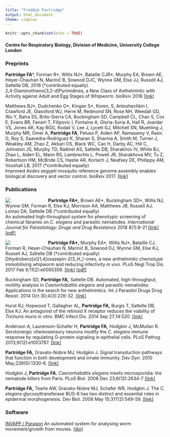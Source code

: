 ```yaml
---
title: "Freddie Partridge"
output: html_document
theme: simplex
---
```


```r
knitr::opts_chunk$set(echo = TRUE)
```
#### Centre for Respiratory Biology, Division of Medicine, University College London

### Preprints

**Partridge FA**\*, Forman R\*, Willis NJ\*, Bataille CJR\*, Murphy EA, Brown AE, Heyer-Chauhan N, Marinič B, Sowood DJC, Wynne GM, Else JJ, Russell AJ, Sattelle DB, 2018 (\*contributed equally).  
2,4-Diaminothieno[3,2-_d_]Pyrimidines, a New Class of Anthelmintic with Activity against Adult and Egg Stages of Whipworm. bioRxiv 2018  [[link]](https://doi.org/10.1101/254037)


Matthews BJ\*, Dudchenko O\*, Kingan S\*, Koren,  S, Antoshechkin I, Crawford JE, Glassford WJ, Herre M, Redmond SN, Rose NH, Weedall GD, Wu Y, Batra SS, Brito-Sierra CA, Buckingham SD, Campbell CL, Chan S, Cox E, Evans BR, Fansiri T, Filipovic I, Fontaine A, Gloria-Soria A, Hall R, Joardar VS, Jones AK, Kay RGG, Kodali V, Lee J, Lycett GJ, Mitchell SN, Muehling J, Murphy MR, Omer A, **Partridge FA**, Peluso P, Aiden AP, Ramasamy V, Rasic G, Roy S, Saavedra-Rodriguez K, Sharan S, Sharma A, Smith M, Turner J, Weakley AM, Zhao Z, Akbari OS, Black WC, Cao H, Darby AC, Hill C, Johnston JS, Murphy TD, Raikhel AS, Sattelle DB, Sharakhov IV, White BJ, Zhao L, Aiden EL, Mann RS, Lambrechts L, Powell JR, Sharakhova MV, Tu Z, Robertson HM, McBride CS, Hastie AR, Korlach J, Neafsey DE, Phillippy AM, Vosshall LB, 2017 (\*contributed equally)  
Improved _Aedes aegypti_ mosquito reference genome assembly enables biological discovery and vector control. bioRxiv 2017. [[link]](https://doi.org/10.1101/240747)


### Publications
<div class="well clearfix">
<div style="width:120px; float:left; padding-right:15px">![](images/invapp-paragon_s.png)</div>
**Partridge FA\*,** Brown AE\*, Buckingham SD\*, Willis NJ, Wynne GM, Forman R, Else KJ, Morrison AA, Matthews JB, Russell AJ, Lomas DA, Sattelle DB (\*contributed equally)  
An automated high-throughput system for phenotypic screening of chemical libraries on _C. elegans_ and parasitic nematodes. _International Journal for Parasitology: Drugs and Drug Resistance_ 2018 8(1):8-21 [[link]](https://doi.org/10.1016/j.ijpddr.2017.11.004) [[pdf]](pdfs/partridge2018ijpddr.pdf)
</div>
<div class="well clearfix">
<div style="width:120px; float:left; padding-right:15px">![](images/trichuris_s.jpg)</div>
**Partridge FA\*,** Murphy EA\*, Willis NJ\*, Bataille CJ, Forman R, Heyer-Chauhan N,
Marinič B, Sowood DJ, Wynne GM, Else KJ, Russell AJ, Sattelle DB (\*contributed equally)  
Dihydrobenz[_e_][1,4]oxazepin-2(3_H_)-ones, a new anthelmintic chemotype immobilising
whipworm and reducing infectivity _in vivo._
PLoS Negl Trop Dis. 2017 Feb
9;11(2):e0005359.
[[link]](http://dx.doi.org/10.1371/journal.pntd.0005359)
[[pdf]](pdfs/partridge2017plosntds.pdf)
</div>

Buckingham SD, **Partridge FA,** Sattelle DB. Automated, high-throughput, motility
analysis in _Caenorhabditis elegans_ and parasitic nematodes: Applications in the
search for new anthelmintics. Int J Parasitol Drugs Drug Resist. 2014 Oct
30;4(3):226-32.
[[link]](http://dx.doi.org/10.1016/j.ijpddr.2014.10.004)

Hurst RJ, Hopwood T, Gallagher AL, **Partridge FA,** Burgis T, Sattelle DB, Else
KJ. An antagonist of the retinoid X receptor reduces the viability of _Trichuris
muris_ in vitro. BMC Infect Dis. 2014 Sep 27;14:520.
[[link]](http://dx.doi.org/10.1186/1471-2334-14-520)

Anderson A, Laurenson-Schafer H, **Partridge FA,** Hodgkin J, McMullan R.
Serotonergic chemosensory neurons modify the _C. elegans_ immune response by
regulating G-protein signaling in epithelial cells. PLoS Pathog.
2013;9(12):e1003787.
[[link]](http://dx.doi.org/10.1371/journal.ppat.1003787)

**Partridge FA,** Gravato-Nobre MJ, Hodgkin J. Signal transduction pathways that
function in both development and innate immunity. Dev Dyn. 2010
May;239(5):1330-6.
[[link]](http://dx.doi.org/10.1002/dvdy.22232)

Hodgkin J, **Partridge FA.** _Caenorhabditis elegans_ meets microsporidia: the
nematode killers from Paris. PLoS Biol. 2008 Dec 23;6(12):2634-7
[[link]](http://dx.doi.org/10.1371/journal.pbio.1000005)

**Partridge FA,** Tearle AW, Gravato-Nobre MJ, Schafer WR, Hodgkin J. The _C.
elegans_ glycosyltransferase BUS-8 has two distinct and essential roles in
epidermal morphogenesis. Dev Biol. 2008 May 15;317(2):549-59.
[[link]](http://dx.doi.org/10.1016/j.ydbio.2008.02.060)

### Software
[INVAPP / Paragon](https://github.com/fpartridge/invapp-paragon) 
An automated system for analysing worm movement/growth from movies. [[doi]](http://doi.org/10.5281/zenodo.1064045)

